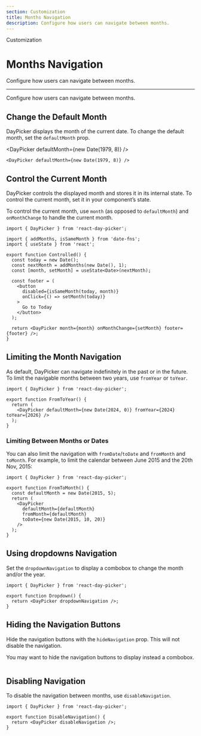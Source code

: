 ```yaml
---
section: Customization
title: Months Navigation
description: Configure how users can navigate between months.
---
```


<SectionTitle>Customization</SectionTitle>

# Months Navigation

<Description>Configure how users can navigate between months.</Description>

---

Configure how users can navigate between months.

## Change the Default Month

DayPicker displays the month of the current date. To change the
default month, set the `defaultMonth` prop.

<DayPicker defaultMonth={new Date(1979, 8)} />

```tsx
<DayPicker defaultMonth={new Date(1979, 8)} />
```

## Control the Current Month

DayPicker controls the displayed month and stores it in its internal state. To
control the current month, set it in your component’s state.

To control the current month, use `month` (as opposed to `defaultMonth`) and
`onMonthChange` to handle the current month.

```tsx example fileName="Controlled.tsx"
import { DayPicker } from 'react-day-picker';

import { addMonths, isSameMonth } from 'date-fns';
import { useState } from 'react';

export function Controlled() {
  const today = new Date();
  const nextMonth = addMonths(new Date(), 1);
  const [month, setMonth] = useState<Date>(nextMonth);

  const footer = (
    <button
      disabled={isSameMonth(today, month)}
      onClick={() => setMonth(today)}
    >
      Go to Today
    </button>
  );

  return <DayPicker month={month} onMonthChange={setMonth} footer={footer} />;
}
```

## Limiting the Month Navigation

As default, DayPicker can navigate indefinitely in the past or in the future. To limit the navigable months between two years, use `fromYear` or `toYear`.

```tsx example fileName="FromToYear.tsx"
import { DayPicker } from 'react-day-picker';

export function FromToYear() {
  return (
    <DayPicker defaultMonth={new Date(2024, 0)} fromYear={2024} toYear={2026} />
  );
}
```

### Limiting Between Months or Dates

You can also limit the navigation with `fromDate`/`toDate` and `fromMonth` and
`toMonth`. For example, to limit the calendar between June 2015 and the 20th
Nov, 2015:

```tsx example fileName="FromToMonth.tsx"
import { DayPicker } from 'react-day-picker';

export function FromToMonth() {
  const defaultMonth = new Date(2015, 5);
  return (
    <DayPicker
      defaultMonth={defaultMonth}
      fromMonth={defaultMonth}
      toDate={new Date(2015, 10, 20)}
    />
  );
}
```

## Using dropdowns Navigation

Set the `dropdownNavigation` to display a combobox to change the month and/or the year.

```tsx example fileName="Dropdown.tsx"
import { DayPicker } from 'react-day-picker';

export function Dropdown() {
  return <DayPicker dropdownNavigation />;
}
```

## Hiding the Navigation Buttons

Hide the navigation buttons with the `hideNavigation` prop. This will not disable the navigation.

You may want to hide the navigation buttons to display instead a combobox.

```tsx example fileName="HideNavigation.tsx"

```

## Disabling Navigation

To disable the navigation between months, use `disableNavigation`.

```tsx example fileName="DisableNavigation.tsx"
import { DayPicker } from 'react-day-picker';

export function DisableNavigation() {
  return <DayPicker disableNavigation />;
}
```

